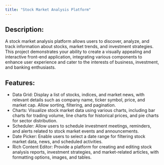 ```yaml
---
title: "Stock Market Analysis Platform"
---
```


## Description:
A stock market analysis platform allows users to discover, analyze, and track information about stocks, market trends, and investment strategies. This project demonstrates your ability to create a visually appealing and interactive front-end application, integrating various components to enhance user experience and cater to the interests of business, investment, and banking enthusiasts.

## Features:

- Data Grid: Display a list of stocks, indices, and market news, with relevant details such as company name, ticker symbol, price, and market cap. Allow sorting, filtering, and pagination.
- Charts: Visualize stock market data using various charts, including bar charts for trading volume, line charts for historical prices, and pie charts for sector distribution.
- Scheduler: Allow users to schedule investment meetings, reminders, and alerts related to stock market events and announcements.
- Date Picker: Enable users to select a date range for filtering stock market data, news, and scheduled activities.
- Rich Content Editor: Provide a platform for creating and editing stock analysis reports, investment strategies, and market-related articles, with formatting options, images, and tables.